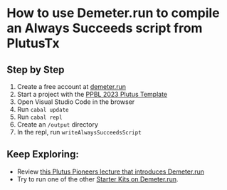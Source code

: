 # How to use Demeter.run to compile an Always Succeeds script from PlutusTx

## Step by Step
1. Create a free account at [demeter.run](https://demeter.run)
2. Start a project with the [PPBL 2023 Plutus Template](https://gitlab.com/gimbalabs/ppbl-2023/ppbl2023-plutus-template)
3. Open Visual Studio Code in the browser
4. Run `cabal update`
5. Run `cabal repl`
6. Create an `/output` directory
7. In the repl, run `writeAlwaysSucceedsScript`


## Keep Exploring:
- Review [this Plutus Pioneers lecture that introduces Demeter.run](https://iog-academy.gitbook.io/plutus-pioneers-program-fourth-cohort/lectures/lecture-01/lesson-01)
- Try to run one of the other [Starter Kits on Demeter.run](https://demeter.run/starter-kits).

